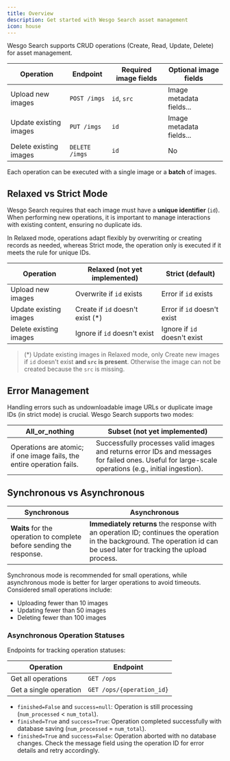 ```yaml
---
title: Overview
description: Get started with Wesgo Search asset management
icon: house
---
```



Wesgo Search supports CRUD operations (Create, Read, Update, Delete) for asset management.

| Operation              | Endpoint       | Required image fields | Optional image fields    |
|------------------------|----------------|-----------------------|--------------------------|
| Upload new images      | `POST /imgs`   | `id`, `src`           | Image metadata fields... |
| Update existing images | `PUT /imgs`    | `id`                  | Image metadata fields... |
| Delete existing images | `DELETE /imgs` | `id`                  | No                       |

Each operation can be executed with a single image or a **batch** of images.

## Relaxed vs Strict Mode

Wesgo Search requires that each image must have a **unique identifier** (`id`). When performing new operations, it is important to manage interactions with existing content, ensuring no duplicate ids.

In Relaxed mode, operations adapt flexibly by overwriting or creating records as needed, whereas Strict mode, the operation only is executed if it meets the rule for unique IDs.

| Operation              | Relaxed (not yet implemented)    | Strict (default)             |
|------------------------|----------------------------------|------------------------------|
| Upload new images      | Overwrite if `id` exists         | Error if `id` exists         |
| Update existing images | Create if `id` doesn't exist (*) | Error if `id` doesn't exist  |
| Delete existing images | Ignore if `id` doesn't exist     | Ignore if `id` doesn't exist |

> (*) Update existing images in Relaxed mode, only Create new images if `id` doesn't exist **and `src` is present**. Otherwise the image can not be created because the `src` is missing.

## Error Management

Handling errors such as undownloadable image URLs or duplicate image IDs (in strict mode) is crucial. Wesgo Search supports two modes:

| All_or_nothing | Subset (not yet implemented) |
|----------------|--------|
| Operations are atomic; if one image fails, the entire operation fails. | Successfully processes valid images and returns error IDs and messages for failed ones. Useful for large-scale operations (e.g., initial ingestion). |


## Synchronous vs Asynchronous

| Synchronous | Asynchronous |
|-------------|--------------|
| **Waits** for the operation to complete before sending the response. | **Immediately returns** the response with an operation ID; continues the operation in the background. The operation id can be used later for tracking the upload process. |

Synchronous mode is recommended for small operations, while asynchronous mode is better for larger operations to avoid timeouts. Considered small operations include:
- Uploading fewer than 10 images
- Updating fewer than 50 images
- Deleting fewer than 100 images


### Asynchronous Operation Statuses

Endpoints for tracking operation statuses:

| Operation              | Endpoint                  |
|------------------------|---------------------------|
| Get all operations     | `GET /ops`                |
| Get a single operation | `GET /ops/{operation_id}` |

- `finished=False` and `success=null`: Operation is still processing (`num_processed` < `num_total`).
- `finished=True` and `success=True`: Operation completed successfully with database saving (`num_processed` = `num_total`).
- `finished=True` and `success=False`: Operation aborted with no database changes. Check the message field using the operation ID for error details and retry accordingly.